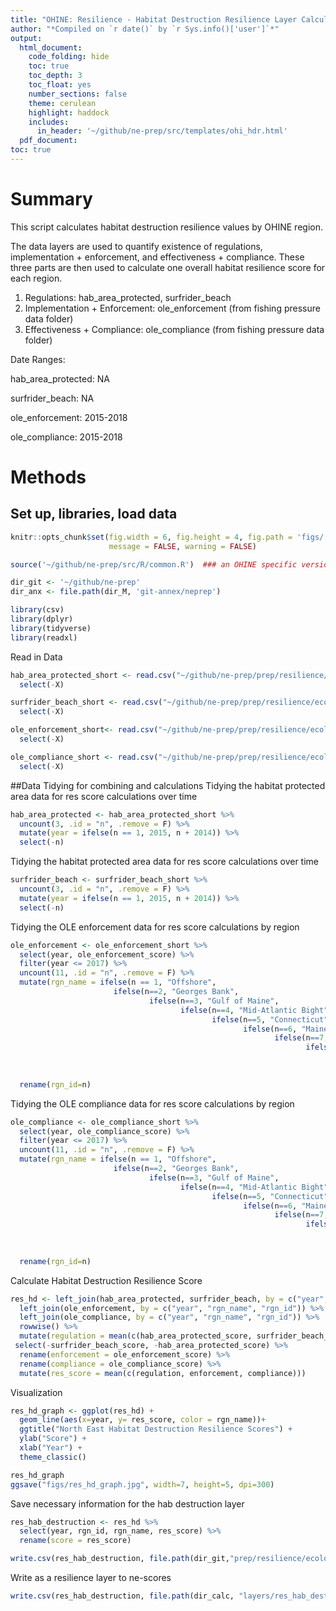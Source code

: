 ```yaml
---
title: "OHINE: Resilience - Habitat Destruction Resilience Layer Calculations"
author: "*Compiled on `r date()` by `r Sys.info()['user']`*"
output: 
  html_document:
    code_folding: hide
    toc: true
    toc_depth: 3
    toc_float: yes
    number_sections: false
    theme: cerulean
    highlight: haddock
    includes: 
      in_header: '~/github/ne-prep/src/templates/ohi_hdr.html'
  pdf_document:
toc: true
---
```


# Summary

This script calculates habitat destruction resilience values by OHINE region. 

The data layers are used to quantify existence of regulations, implementation + enforcement, and effectiveness + compliance. These three parts are then used to calculate one overall habitat resilience score for each region. 

1. Regulations: hab_area_protected, surfrider_beach
2. Implementation + Enforcement: ole_enforcement (from fishing pressure data folder)
3. Effectiveness + Compliance: ole_compliance (from fishing pressure data folder)

Date Ranges:

hab_area_protected: NA

surfrider_beach: NA

ole_enforcement: 2015-2018

ole_compliance: 2015-2018

# Methods

## Set up, libraries, load data
``` r
knitr::opts_chunk$set(fig.width = 6, fig.height = 4, fig.path = 'figs/',
                      message = FALSE, warning = FALSE)

source('~/github/ne-prep/src/R/common.R')  ### an OHINE specific version of common.R

dir_git <- '~/github/ne-prep'
dir_anx <- file.path(dir_M, 'git-annex/neprep')

library(csv)
library(dplyr)
library(tidyverse)
library(readxl)
```

Read in Data
```r
hab_area_protected_short <- read.csv("~/github/ne-prep/prep/resilience/ecological/habitat_destruction/data/hab_area_protected.csv") %>% 
  select(-X)

surfrider_beach_short <- read.csv("~/github/ne-prep/prep/resilience/ecological/habitat_destruction/data/surfrider_beach.csv") %>% 
  select(-X) 

ole_enforcement_short<- read.csv("~/github/ne-prep/prep/resilience/ecological/fishing_pressure/data/ole_enforcement.csv") %>% 
  select(-X)

ole_compliance_short <- read.csv("~/github/ne-prep/prep/resilience/ecological/fishing_pressure/data/ole_compliance.csv") %>% 
  select(-X)
```

##Data Tidying for combining and calculations
Tidying the habitat protected area data for res score calculations over time
```r
hab_area_protected <- hab_area_protected_short %>% 
  uncount(3, .id = "n", .remove = F) %>%
  mutate(year = ifelse(n == 1, 2015, n + 2014)) %>% 
  select(-n)
```

Tidying the habitat protected area data for res score calculations over time
```r
surfrider_beach <- surfrider_beach_short %>% 
  uncount(3, .id = "n", .remove = F) %>%
  mutate(year = ifelse(n == 1, 2015, n + 2014)) %>% 
  select(-n)
```

Tidying the OLE enforcement data for res score calculations by region
```r
ole_enforcement <- ole_enforcement_short %>% 
  select(year, ole_enforcement_score) %>% 
  filter(year <= 2017) %>% 
  uncount(11, .id = "n", .remove = F) %>%
  mutate(rgn_name = ifelse(n == 1, "Offshore", 
                       ifelse(n==2, "Georges Bank",
                               ifelse(n==3, "Gulf of Maine",
                                      ifelse(n==4, "Mid-Atlantic Bight",
                                             ifelse(n==5, "Connecticut",
                                                    ifelse(n==6, "Maine",
                                                           ifelse(n==7, "Massachusetts-North",
                                                                  ifelse(n==8, "Massachusetts-South",
                                                                         ifelse(n==9, "New Hampshire",
                                                                                ifelse(n==10, "New York",
                                                                                       "Rhode Island"))))))))))) %>%
  rename(rgn_id=n)
```

Tidying the OLE compliance data for res score calculations by region
```r
ole_compliance <- ole_compliance_short %>% 
  select(year, ole_compliance_score) %>% 
  filter(year <= 2017) %>% 
  uncount(11, .id = "n", .remove = F) %>%
  mutate(rgn_name = ifelse(n == 1, "Offshore", 
                       ifelse(n==2, "Georges Bank",
                               ifelse(n==3, "Gulf of Maine",
                                      ifelse(n==4, "Mid-Atlantic Bight",
                                             ifelse(n==5, "Connecticut",
                                                    ifelse(n==6, "Maine",
                                                           ifelse(n==7, "Massachusetts-North",
                                                                  ifelse(n==8, "Massachusetts-South",
                                                                         ifelse(n==9, "New Hampshire",
                                                                                ifelse(n==10, "New York",
                                                                                       "Rhode Island"))))))))))) %>%
  rename(rgn_id=n)
```

Calculate Habitat Destruction Resilience Score 
```r
res_hd <- left_join(hab_area_protected, surfrider_beach, by = c("year", "rgn_name", "rgn_id")) %>% 
  left_join(ole_enforcement, by = c("year", "rgn_name", "rgn_id")) %>% 
  left_join(ole_compliance, by = c("year", "rgn_name", "rgn_id")) %>% 
  rowwise() %>% 
  mutate(regulation = mean(c(hab_area_protected_score, surfrider_beach_score), na.rm=TRUE)) %>% 
 select(-surfrider_beach_score, -hab_area_protected_score) %>% 
  rename(enforcement = ole_enforcement_score) %>% 
  rename(compliance = ole_compliance_score) %>% 
  mutate(res_score = mean(c(regulation, enforcement, compliance)))
```

Visualization
```r
res_hd_graph <- ggplot(res_hd) +
  geom_line(aes(x=year, y= res_score, color = rgn_name))+
  ggtitle("North East Habitat Destruction Resilience Scores") +
  ylab("Score") +
  xlab("Year") +
  theme_classic() 

res_hd_graph
ggsave("figs/res_hd_graph.jpg", width=7, height=5, dpi=300)
```


Save necessary information for the hab destruction layer
```r
res_hab_destruction <- res_hd %>% 
  select(year, rgn_id, rgn_name, res_score) %>% 
  rename(score = res_score)

write.csv(res_hab_destruction, file.path(dir_git,"prep/resilience/ecological/habitat_destruction/data/res_hab_destruction.csv"))
```


Write as a resilience layer to ne-scores
```r
write.csv(res_hab_destruction, file.path(dir_calc, "layers/res_hab_destruction.csv"))
```

